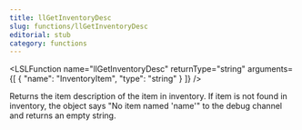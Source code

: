 ```yaml
---
title: llGetInventoryDesc
slug: functions/llGetInventoryDesc
editorial: stub
category: functions
---
```


<LSLFunction
	name="llGetInventoryDesc"
	returnType="string"
	arguments={[
	{
		"name": "InventoryItem",
		"type": "string"
	}
]}
/>

Returns the item description of the item in inventory. If item is not found in inventory, the object says &quot;No item named 'name'&quot; to the debug channel and returns an empty string.
